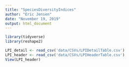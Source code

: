 ```yaml
---
title: "SpeciesDiversityIndices"
author: "Eric Jensen"
date: "November 19, 2019"
output: html_document
---
```


```r
library(tidyverse) 
library(reshape2)
```

```r
LPI_detail <- read_csv('data/CSVs/LPIDetailTable.csv')
LPI_header <- read_csv('data/CSVs/LPIHeaderTable.csv')
View(LPI_header)
```


